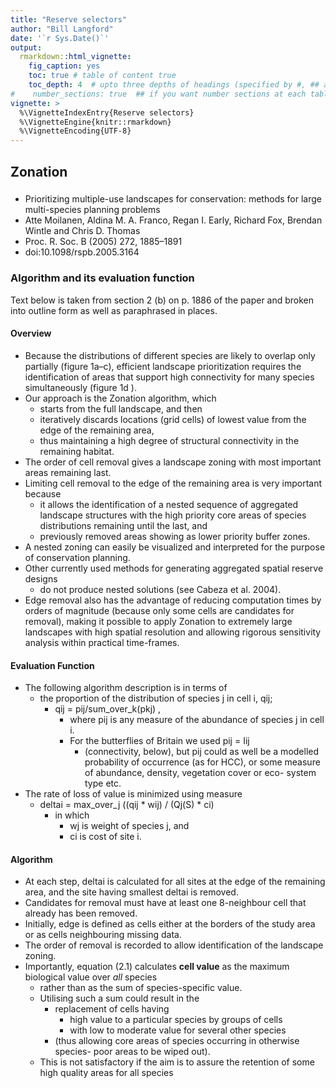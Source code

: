 ```yaml
---
title: "Reserve selectors"
author: "Bill Langford"
date: '`r Sys.Date()`'
output:
  rmarkdown::html_vignette:
    fig_caption: yes
    toc: true # table of content true
    toc_depth: 4  # upto three depths of headings (specified by #, ## and ###)
#    number_sections: true  ## if you want number sections at each table header
vignette: >
  %\VignetteIndexEntry{Reserve selectors}
  %\VignetteEngine{knitr::rmarkdown}
  %\VignetteEncoding{UTF-8}
---
```



## Zonation 

### 
- Prioritizing multiple-use landscapes for conservation: methods for large multi-species planning problems
- Atte Moilanen, Aldina M. A. Franco, Regan I. Early, Richard Fox, Brendan Wintle and Chris D. Thomas
- Proc. R. Soc. B (2005) 272, 1885–1891 
- doi:10.1098/rspb.2005.3164
    
### Algorithm and its evaluation function 

Text below is taken from section 2 (b) on p. 1886 of the paper and broken into outline form as well as paraphrased in places.

#### Overview

- Because the distributions of different species are likely to overlap only partially (figure 1a–c), efficient landscape prioritization requires the identification of areas that support high connectivity for many species simultaneously (figure 1d ). 
- Our approach is the Zonation algorithm, which 
    - starts from the full landscape, and then 
    - iteratively discards locations (grid cells) of lowest value from the edge of the remaining area, 
    - thus maintaining a high degree of structural connectivity in the remaining habitat. 
- The order of cell removal gives a landscape zoning with most important areas remaining last. 
- Limiting cell removal to the edge of the remaining area is very important because
    - it allows the identification of a nested sequence of aggregated landscape structures with the high priority core areas of species distributions remaining until the last, and 
    - previously removed areas showing as lower priority buffer zones. 
- A nested zoning can easily be visualized and interpreted for the purpose of conservation planning. 
- Other currently used methods for generating aggregated spatial reserve designs 
    - do not produce nested solutions (see Cabeza et al. 2004). 
- Edge removal also has the advantage of reducing computation times by orders of magnitude (because only some cells are candidates for removal), making it possible to apply Zonation to extremely large landscapes with high spatial resolution and allowing rigorous sensitivity analysis within practical time-frames.

#### Evaluation Function

- The following algorithm description is in terms of 
    - the proportion of the distribution of species j in cell i, qij; 
        - qij = pij/sum_over_k(pkj) , 
            - where pij is any measure of the abundance of species j in cell i. 
            - For the butterflies of Britain we used pij = Iij 
                - (connectivity, below), but pij could as well be a modelled probability of occurrence (as for HCC), or some measure of abundance, density, vegetation cover or eco- system type etc.
- The rate of loss of value is minimized using measure
    - deltai = max_over_j ((qij \* wij) / (Qj(S) \* ci)
        - in which 
            - wj is weight of species j, and 
            - ci is cost of site i. 

#### Algorithm

- At each step, deltai is calculated for all sites at the edge of the remaining area, and the site having smallest deltai is removed. 
- Candidates for removal must have at least one 8-neighbour cell that already has been removed. 
- Initially, edge is defined as cells either at the borders of the study area or as cells neighbouring missing data. 
- The order of removal is recorded to allow identification of the landscape zoning.
- Importantly, equation (2.1) calculates **cell value** as the maximum biological value over *all* species 
    - rather than as the sum of species-specific value. 
    - Utilising such a sum could result in the 
        - replacement of cells having 
            - high value to a particular species by groups of cells 
            - with low to moderate value for several other species 
        - (thus allowing core areas of species occurring in otherwise species- poor areas to be wiped out). 
    - This is not satisfactory if the aim is to assure the retention of some high quality areas for all species


